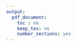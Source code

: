 ```yaml
---
output:
  pdf_document:
    toc : no
    keep_tex: no
    number_sections: yes
---
```


<!-- Note this section is Optional -->

<!-- Edit glossary.csv -- this file does not need to be edited  -->

\begin{singlespace}

```r
readr::read_csv(here::here('glossary.csv')) %>% 
dplyr::arrange(Abr) %>%
  kable("latex",
  booktabs = T,
  col.names = NULL,
  longtable = TRUE) %>% # needed if glossary extends one page
  
  column_spec(1, width = "2cm") %>%  # Size of first column
  column_spec(1, bold = T) %>% # Abbreviation bold 
  
  sub("\\\\toprule", "", .) %>% # removes top border
  sub("\\\\bottomrule", "", .) # removes bottom border

```

\end{singlespace}